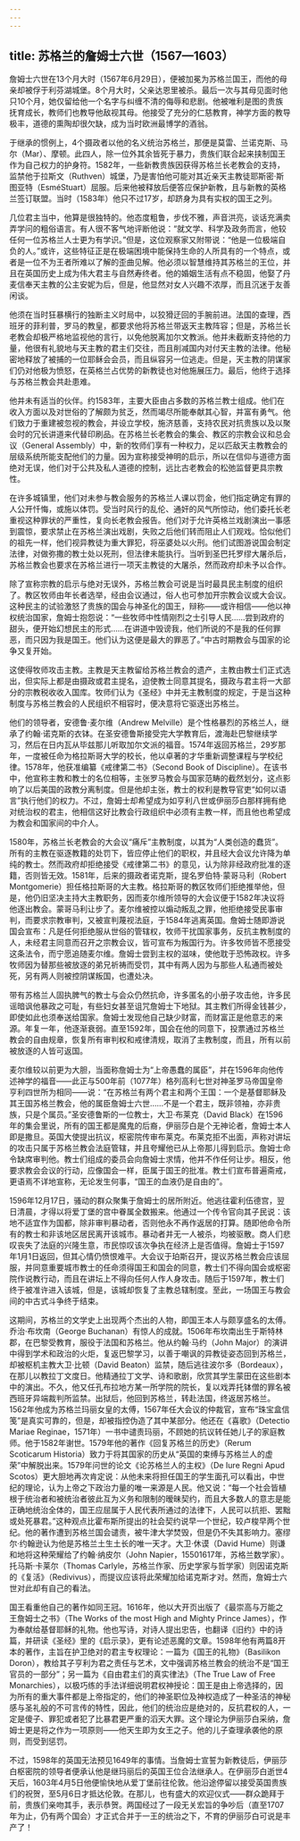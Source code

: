 ```yaml
---
---
---
```

title: 苏格兰的詹姆士六世（1567—1603）
---




詹姆士六世在13个月大时（1567年6月29日），便被加冕为苏格兰国王，而他的母亲却被俘于利芬湖城堡。8个月大时，父亲达恩里被杀。最后一次与其母见面时他只10个月，她仅留给他一个名字与纠缠不清的侮辱和悲剧。他被唯利是图的贵族抚育成长，教师们也教导他敌视其母。他接受了充分的仁慈教育，神学方面的教导极丰，道德的熏陶却很欠缺，成为当时欧洲最博学的酒翁。

于继承的惯例上，4个摄政者以他的名义统治苏格兰，那便是莫雷、兰诺克斯、马尔（Mar）、摩顿。此四人，除一位外其余皆死于暴力，贵族们联合起来挟制国王作为自己权力的护身符。1582年，一些新教贵族因获得苏格兰长老教会的支持，监禁他于拉斯文（Ruthven）城堡，乃是害怕他可能对其近亲天主教徒耶斯密·斯图亚特（EsméStuart）屈服。后来他被释放后便答应保护新教，且与新教的英格兰签订联盟。当时（1583年）他只不过17岁，却跻身为具有实权的国王之列。

几位君主当中，他算是很独特的。他态度粗鲁，步伐不雅，声音洪亮，谈话充满卖弄学问的粗俗语言。有人很不客气地评断他说：“就文学、科学及政务而言，他较任何一位苏格兰人士更为有学识。”但是，这位观察家又附带说：“他是一位极端自负的人。”或许，这些特征正是在极端困境中能保持生命的人所具有的一个特点，或者是一位不为王者所难以了解的歪曲见解。他必须以智慧维持其苏格兰的王位，并且在英国历史上成为伟大君主与自然寿终者。他的婚姻生活有点不稳固，他娶了丹麦信奉天主教的公主安妮为后，但是，他显然对女人兴趣不浓厚，而且沉迷于友善闲谈。

他须在当时狂暴横行的独断主义时局中，以狡猾迂回的手腕前进。法国的查理，西班牙的菲利普，罗马的教皇，都要求他将苏格兰带返天主教阵容；但是，苏格兰长老教会却极严格地监视他的言行，以免他脱离加尔文教派。他并未截断支持他的力量，他很有礼貌地与天主教的君主们交往，而且削减国内对付天主教的法律。他秘密地释放了被捕的一位耶稣会会员，而且纵容另一位逃走。但是，天主教的阴谋家们仍对他极为愤怒，在英格兰占优势的新教徒也对他施展压力。最后，他终于选择与苏格兰教会共赴患难。

他并未有适当的伙伴。约1583年，主要大臣由占多数的苏格兰教士组成。他们在收入方面以及对世俗的了解颇为贫乏，然而竭尽所能奉献其心智，并富有勇气。他们致力于重建被忽视的教会，并设立学校，施济慈善，支持农民对抗贵族以及以聚会时的冗长讲道来代替印刷品。在苏格兰长老教会的集会、教区的宗教会议和总会议（General Assembly）中，新的牧师们享有一种权力，足以匹敌天主教教会的层级系统所能支配他们的力量。因为宣称接受神明的启示，所以在信仰与道德方面绝对无误，他们对于公共及私人道德的控制，远比古老教会的松弛监督更具宗教性。

在许多城镇里，他们对未参与教会服务的苏格兰人课以罚金，他们指定确定有罪的人公开忏悔，或施以体罚。受当时风行的乱伦、通奸的风气所惊动，他们委托长老重视这种罪状的严重性，复向长老教会报告。他们对于允许英格兰戏剧演出一事感到震惊，要求禁止在苏格兰演出戏剧，失败之后他们转而阻止人们观戏。恰似他们的祖先一样，他们视异教徒为重大罪犯，将巫婆处以火刑。他们试图游说国会制定法律，对做弥撒的教士处以死刑，但法律未能执行。当听到圣巴托罗缪大屠杀后，苏格兰教会也要求在苏格兰进行一项天主教徒的大屠杀，然而政府却未予以合作。

除了宣称宗教的启示与绝对无误外，苏格兰教会可说是当时最具民主制度的组织了。教区牧师由年长者选举，经由会议通过，俗人也可参加开宗教会议或大会议。这种民主的试验激怒了贵族的国会与神圣化的国王，辩称——或许相信——他以神权统治国家，詹姆士抱怨说：“一些牧师中性情刚烈之士引导人民……尝到政府的甜头，便开始幻想民主的形式……在讲道中毁谤我，他们所说的不是我的任何罪恶，而只因为我是国王。他们认为这便是最大的罪恶了。”中古时期教会与国家的论争又复开始。

这使得牧师攻击主教。主教是天主教留给苏格兰教会的遗产，主教由教士们正式选出，但实际上都是由摄政或君主提名，迫使教士同意其提名，摄政与君主将一大部分的宗教税收收入国库。牧师们认为《圣经》中并无主教制度的规定，于是当这种制度与苏格兰教会的人民组织不相容时，便决意将它驱逐出苏格兰。

他们的领导者，安德鲁·麦尔维（Andrew Melville）是个性格暴烈的苏格兰人，继承了约翰·诺克斯的衣钵。在圣安德鲁斯接受完大学教育后，渡海赴巴黎继续学习，然后在日内瓦从毕兹那儿听取加尔文派的福音。1574年返回苏格兰，29岁那年，一度被任命为格拉斯哥大学的校长，他以卓著的才华重新调整课程与学校纪律。1578年，他获准编纂《戒律第二书》（Second Book of Discipline）。在该书中，他宣称主教和教士的名位相等，主张罗马教会与国家范畴的截然划分，这点影响了以后美国的政教分离制度。但是他却主张，教士的权利是教导官吏“如何以语言”执行他们的权力。不过，詹姆士却希望成为如亨利八世或伊丽莎白那样拥有绝对统治权的君主，他相信这好比教会行政组织中必须有主教一样，而且他也希望成为教会和国家间的中介人。

1580年，苏格兰长老教会的大会议“痛斥”主教制度，以其为“人类创造的蠢货”。所有的主教在驱逐教籍的处罚下，皆应停止他们的职权，并且经大会议允许降为单纯的教士。然而政府却拒绝接受《戒律第二书》的意见，认为除非经政府批准的逐籍，否则皆无效。1581年，后来的摄政者诺克斯，提名罗伯特·蒙哥马利（Robert Montgomerie）担任格拉斯哥的大主教。格拉斯哥的教区牧师们拒绝推举他，但是，他仍旧坚决主持大主教职务，因而麦尔维所领导的大会议便于1582年决议将他逐出教会。蒙哥马利让步了。麦尔维被控以煽动叛乱之罪，他拒绝接受民事审判，而要求宗教审判，又被宣判蔑视法庭，于1584年逃离英国。詹姆士随即游说国会宣布：凡是任何拒绝服从世俗的管辖权，牧师干扰国家事务，反抗主教制度的人，未经君主同意而召开之宗教会议，皆可宣布为叛国行为。许多牧师皆不愿接受这条法令，而宁愿追随麦尔维。詹姆士尝到主权的滋味，使他耽于恐怖政权。许多牧师因为替那些被放逐的弟兄祈祷而受罚，其中有两人因为与那些人私通而被处死，另有两人则被控阴谋叛国，也遭处决。

带有苏格兰人固执脾气的教士与会众仍然抗命，许多匿名的小册子攻击他，许多民谣暗讽他暴政之可耻，有些妇女甚至诅咒詹姆士下地狱。其主教们所得金钱甚少，即使如此也须奉送给国家。詹姆士发现他自己缺少财富，而财富正是他意志的来源。年复一年，他逐渐衰弱。直至1592年，国会在他的同意下，投票通过苏格兰教会的自由规章，恢复所有审判权和戒律清规，取消了主教制度，而且，所有以前被放逐的人皆可返国。

麦尔维较以前更为大胆，当面称詹姆士为“上帝愚蠢的属臣”，并在1596年向他传述神学的福音——此正与500年前（1077年）格列高利七世对神圣罗马帝国皇帝亨利四世所为相同——说：“在苏格兰有两个君主和两个王国：一个是基督耶稣及其王国苏格兰教会，他的属臣詹姆士六世……不是一个君主，既非领袖，亦非贵族，只是个属员。”圣安德鲁斯的一位教士，大卫·布莱克（David Black）在1596年的集会里说，所有的国王都是魔鬼的后裔，伊丽莎白是个无神论者，詹姆士本人即是撒旦。英国大使提出抗议，枢密院传审布莱克。布莱克拒不出面，声称对讲坛的攻击只属于苏格兰教会法庭管辖，并且夸耀他已从上帝那儿得到启示。詹姆士命令缺席审判他。教士们组成的委员会向詹姆士求情，他并不作任何让步。相反，他要求教会会议的行动，应像国会一样，臣属于国王的批准。教士们宣布普遍斋戒，更语焉不详地宣称，无论发生何事，“国王的血液仍是自由的”。

1596年12月17日，骚动的群众聚集于詹姆士的居所附近。他逃往霍利伍德宫，翌日清晨，才得以将爱丁堡的宫中眷属全数搬来。他通过一个传令官向其子民说：该地不适宜作为国都，除非审判暴动者，否则他永不再作返居的打算。随即他命令所有的教士和非该地区居民离开该城市。暴动者并无一人被杀，均被驱散。商人们悲叹丧失了法庭的兴隆生意，市民惊叹该次争执在经济上是否值得。詹姆士于1597年1月1日返回，但其心情仍愤恨难平。大会议于珀斯召开，提议苏格兰教会应该屈服，并同意重要城市教士的任命须得国王和国会的同意，教士们不得向国会或枢密院作说教行动，而且在讲坛上不得向任何人作人身攻击。随后于1597年，教士们终于被准许进入该城，但是，该城却恢复了主教总辖制度。至此，一场国王与教会间的中古式斗争终于结束。

这期间，苏格兰的文学史上出现两个杰出的人物，即国王本人与颇享盛名的太傅。乔治·布坎南（George Buchanan）有惊人的成就。1506年布坎南出生于斯特林郡，在巴黎受教育，服役于法国和苏格兰。他从约翰·马约（John Major）的演讲中得到学术和政治的火炬，复返巴黎学习，以善于嘲讽的异教徒姿态回到苏格兰，却被枢机主教大卫·比顿（David Beaton）监禁，随后逃往波尔多（Bordeaux），在那儿以教拉丁文度日。他精通拉丁文学、诗和歌剧，欣赏其学生蒙田在这些剧本中的演出。不久，他又任孔布拉地方某一所学院的院长，复以戏弄托钵僧的罪名被西班牙异端裁判所监禁。出狱后，他回到苏格兰，转赴法国，终返居苏格兰。1562年他成为苏格兰玛丽女皇的太傅，1567年任大会议的仲裁官，宣布“珠宝盒信笺”是真实可靠的，但是，却被指控伪造了其中某部分。他还在《喜歌》（Detectio Mariae Reginae，1571年）一书中谴责玛丽，不顾她的抗议转任她儿子的家庭教师。他于1582年谢世。1579年他的著作《回复苏格兰的历史》（Rerum Scoticarum Historia）致力于将其国家的历史从“英国的束缚与苏格兰人的虚荣”中解脱出来。1579年问世的论文《论苏格兰人的主权》（De Iure Regni Apud Scotos）更大胆地再次肯定说：从他未来将担任国王的学生面孔可以看出，中世纪的理论，认为上帝之下政治力量的唯一来源是人民。他又说：“每一个社会皆植根于统治者和被统治者彼此互为义务和限制的暧昧契约，而且大多数人的意志是能正确地统治全体的，国王应屈属于人民代表所通过的法律下，人民可以抗拒、罢黜或处死暴君。”这种观点比霍布斯所提出的社会契约说早一个世纪，较卢梭早两个世纪。他的著作遭到苏格兰国会谴责，被牛津大学焚毁，但是仍不失其影响力。塞缪尔·约翰逊认为他是苏格兰土生土长的唯一天才。大卫·休谟（David Hume）则谦和地将这种荣耀给了约翰·纳皮尔（John Napier，15501617年，苏格兰数学家）。托马斯·卡莱尔（Thomas Carlyle，苏格兰作家、历史学家与哲学家）则因诺克斯的《复活》（Redivivus），而提议应该将此荣耀加给诺克斯才对。然而，詹姆士六世对此却有自己的看法。

国王看重他自己的著作如同王冠。1616年，他以大开页出版了《最崇高与万能之王詹姆士之书》（The Works of the most High and Mighty Prince James），作为奉献给基督耶稣的礼物。他也写诗，对诗人提出忠告，也翻译《旧约》中的诗篇，并研读《圣经》里的《启示录》，更有论述恶魔的文章。1598年他有两篇8开本的著作，主旨在护卫绝对的君主专权理论：一篇为《国王的礼物》（Basilikon Doron），教给其子亨利为君之责任与艺术，文中强调苏格兰教会的统治不是“国王官员的一部分”；另一篇为《自由君主们的真实律法》（The True Law of Free Monarchies），以极巧练的手法详细说明君权神授论：国王是由上帝选择的，因为所有的重大事件都是上帝指定的，他们的神圣职位及神权造成了一种圣洁的神秘感与圣礼般的不可言传的特性，因此，他们的统治应是绝对的，反抗君权的人，一定是傻子、罪犯或者犯了比暴君更严重的滔天大罪。这个理论为伊丽莎白采纳，詹姆士更是将之作为一项原则——他天生即为女王之子。他的儿子查理承袭他的原则，而受到惩罚。

不过，1598年的英国无法预见1649年的事情。当詹姆士宣誓为新教徒后，伊丽莎白枢密院的领导者便承认他是继玛丽后的英国王位合法继承人。在伊丽莎白逝世4天后，1603年4月5日他便愉快地从爱丁堡前往伦敦。他沿途停留以接受英国贵族们的祝贺，至5月6日才抵达伦敦。在那儿，也有盛大的欢迎仪式——群众跪拜于前，贵族们亲吻其手，表示恭贺。两国经过了一段无关宏旨的争吵后（直至1707年为止，仍有两个国会）才正式合并于一王的统治之下，不育的伊丽莎白可说是丰产了！